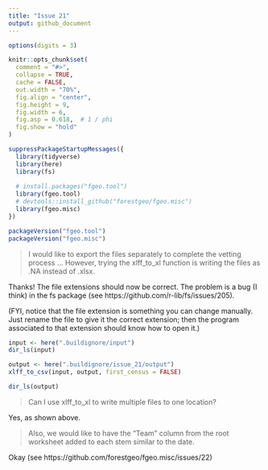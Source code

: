 ```yaml
---
title: "Issue 21"
output: github_document
---
```


```r
options(digits = 3)

knitr::opts_chunk$set(
  comment = "#>",
  collapse = TRUE,
  cache = FALSE,
  out.width = "70%",
  fig.align = "center",
  fig.height = 9,
  fig.width = 6,
  fig.asp = 0.618,  # 1 / phi
  fig.show = "hold"
)
```



```r
suppressPackageStartupMessages({
  library(tidyverse)
  library(here)
  library(fs)
  
  # install.packages("fgeo.tool")
  library(fgeo.tool)
  # devtools::install_github("forestgeo/fgeo.misc")
  library(fgeo.misc)
})

packageVersion("fgeo.tool")
packageVersion("fgeo.misc")
```

> I would like to export the files separately to complete the vetting process ... However, trying the xlff_to_xl function is writing the files as .NA instead of .xlsx.

Thanks! The file extensions should now be correct. The problem is a bug (I think) in the fs package (see https://github.com/r-lib/fs/issues/205).

(FYI, notice that the file extension is something you can change manually. Just rename the file to give it the correct extension; then the program associated to that extension should know how to open it.)

```r
input <- here(".buildignore/input")
dir_ls(input)

output <- here(".buildignore/issue_21/output")
xlff_to_csv(input, output, first_census = FALSE)

dir_ls(output)
```

> Can I use xlff_to_xl to write multiple files to one location?

Yes, as shown above. 

> Also, we would like to have the "Team" column from the root worksheet added to each stem similar to the date.

Okay (see https://github.com/forestgeo/fgeo.misc/issues/22)

